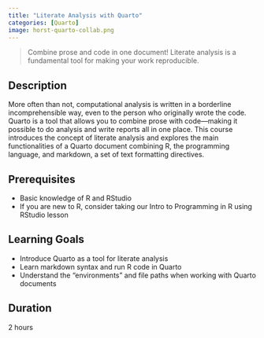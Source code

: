 ```yaml
---
title: "Literate Analysis with Quarto"
categories: [Quarto]
image: horst-quarto-collab.png
---
```


> Combine prose and code in one document! Literate analysis is a fundamental tool for making your work reproducible.

## Description
More often than not, computational analysis is written in a borderline incomprehensible way, even to the person who originally wrote the code. Quarto is a tool that allows you to combine prose with code—making it possible to do analysis and write reports all in one place. This course introduces the concept of literate analysis and explores the main functionalities of a Quarto document combining R, the programming language, and markdown, a set of text formatting directives.



## Prerequisites
- Basic knowledge of R and RStudio
- If you are new to R, consider taking our Intro to Programming in R using RStudio lesson

## Learning Goals
- Introduce Quarto as a tool for literate analysis
- Learn markdown syntax and run R code in Quarto
- Understand the "environments" and file paths when working with Quarto documents

## Duration
 2 hours
